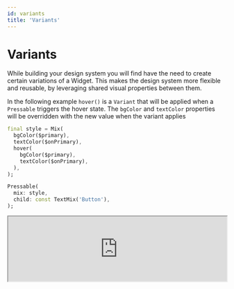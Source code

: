 ```yaml
---
id: variants
title: 'Variants'
---
```



# Variants

While building your design system you will find have the need to create certain variations 
of a Widget. This makes the design system more flexible and reusable, by leveraging shared 
visual properties between them.

In the following example `hover()` is a `Variant` that will be applied when a `Pressable` 
triggers the hover state. The `bgColor` and `textColor` properties will be overridden with the new value when the variant applies

```dart highlight="4-7"
final style = Mix(
  bgColor($primary),
  textColor($onPrimary),
  hover(
    bgColor($primary), 
    textColor($onPrimary),
  ),
);

Pressable(
  mix: style,
  child: const TextMix('Button'),
);
```

<iframe width="100%" src="https://leoafarias.github.io/mix/#/docs/variants" />

Variants can be extremely powerful, and allow you to create consistent variations of your 
Widgets.

## Usage

To use a variant, call it on a _Mix_

```dart
final mix = Mix(
  dark(
    textColor(Colors.white),
  ),
  light(
    textColor(Colors.black),
  )
);
```

### Conditional operators

The operators `|` and `&` can be used to add conditions to your mix:

- `|`: whether one of the variants apply

```dart highlight="3-7"
final mix = Mix(
  padding(20.0),
  (small | medium)( // Whether it's small OR medium
    width(300),
    height(400),
    bgColor(Colors.white),
  ),
);
```

<iframe width="100%" src="https://leoafarias.github.io/mix/#/docs/variants/or" />

- `&`: when all of the variants apply

```dart highlight="3-6"
final mix = Mix(
  padding(20.0),
  (hover & press)( // When it's hovering AND pressing
    textColor(Colors.black),
    bold(),
  ),
);
```

<iframe width="100%" src="https://leoafarias.github.io/mix/#/docs/variants/and" />

The `not` operator can also be called to execute the variant content only when the given
variant is not called. For example:

```dart highlight="2-4"
final mix = Mix(
  (not(disabled))(
    scale(1.2),
  ),
);
```

## Variants catalog

Mix already has some `Reactive Variants` defined which can be used to create responsive 
Widgets.

### Pressable

These are `Variants` that will change based on different _gestures_ and state of the 
`Pressable` Widget.

- `hover()`: Applies attributes on hover.
- `focus()`: Applies attributes on focus.
- `press()`: Applies attributes when pressing.
- `disabled()`: Applies attributes when disabled.


<iframe width="100%" src="https://leoafarias.github.io/mix/#/docs/variants/catalog/pressable" />

### Breakpoints

- `small()`: Applies attributes when the screen is at least `small` breakpoint.
- `medium()`: Applies attributes when the screen is at least `medium` breakpoint.
- `large()`: Applies attributes when the screen is at least `large` breakpoint.

Breakpoints for these sizes can be configured in the `MixTheme`:

```dart
MixTheme(
  data: MixThemeData(
    breakpoints: MixThemeBreakpoints(
      small: 600, // cellphone
      medium: 1240, // tablet
      large: 1440, // desktop
    ),
  ),
  child: ...,
),
```

### Orientation

- `portrait()`: Applies attributes when the screen is in portrait orientation.
- `landscape()`: Applies attributes when the screen is in landscape orientation.

### Dark Mode

- `dark()`: Applies attributes when the theme is in dark mode.
- `light()`: Applies attributes when the theme is in light mode.

### State Holding

- `active()`: Applies attributes when the widget state is marked as active
- `inactive()`: Applies attributes when the widget state is marked as inactive

### Text Styling

For widgets such as Dialogs, Cards and Modals, it's good to have titles and content.

- `title()`: Applies attributes when the `TextMix` is marked as title
- `paragraph()`: Applies attributes when the `TextMix` is marked as paragraph

```dart highlight="2-7"
final mix = Mix(
  title(
    titleCase(), // Makes the title uppercase
    font(
      weight: FontWeight.bold, // Makes the title bold
    ),
  ),
);
```

All other texts that are not marked as `title` will not be touched.

## Custom Variants

Mix gives you complete control of how to define your own `Variants` and when they are 
applied.

There are two types of `Variants` that you are able to define: callable and context 
variants.

### Callable Variants

Can be called manually when they need to be applied. You can define a variant the following 
way.

```dart highlight="6-10"
const outlined = Variant('outlined');

final mix = Mix(
  bgColor(Colors.black),
  textColor(Colors.white),
  outlined(
    bgColor(Colors.transparent),
    borderColor(Colors.black),
    textColor(Colors.black),
  ),
);
```

You are then able to choose when to apply the variant based on your own logic.

```dart highlight="2"
Pressable(
  mix: mix.withVariant(outlined),
  onPressed: () {},
  child: const TextMix('Outlined Button'),
);
```

You are also able to pass the variant through the `variant` parameter on the 
`MixableWidget` constructor

```dart highlight="3"
Pressable(
  mix: mix,
  variant: outlined,
  onPressed: () {},
  child: const TextMix('Outlined Button'),
);

```

### Context Variants

These are `Variants` that have a method that defines when they should be applied based on 
the `BuildContext`. These will be applied automatically.

Here is an example implementation of the `dark()` to understand how it works.

```dart highlight="3-5"
final dark = Variant(
  'dark',
  shouldApply: (BuildContext context) {
    return Theme.of(context).brightness == Brightness.dark;
  },
);
```
